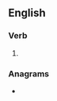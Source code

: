 ==English==

===Verb===
{{head|en|verb form}}

# {{en-third-person singular of|sign off}}

===Anagrams===
* {{anagrams|en|a=ffginoss|sign offs|signoffs}}